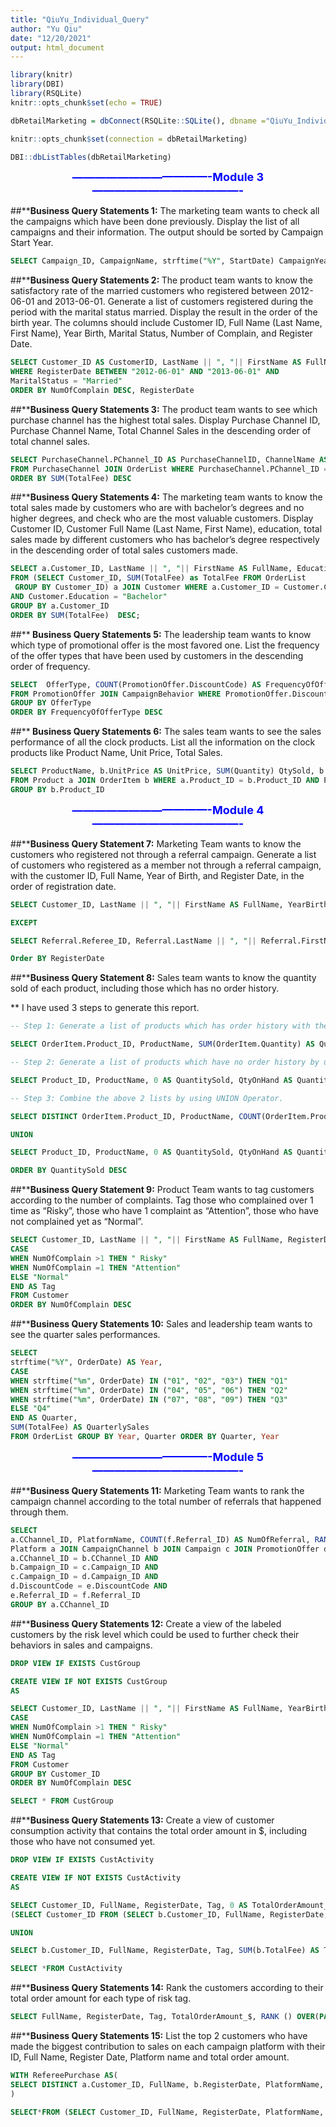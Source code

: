 ```yaml
---
title: "QiuYu_Individual_Query"
author: "Yu Qiu"
date: "12/20/2021"
output: html_document
---
```


```r
library(knitr)
library(DBI)
library(RSQLite)
knitr::opts_chunk$set(echo = TRUE)

dbRetailMarketing = dbConnect(RSQLite::SQLite(), dbname ="QiuYu_Individual_DB.db")

knitr::opts_chunk$set(connection = dbRetailMarketing)
```

```r
DBI::dbListTables(dbRetailMarketing)
```

  
<p><font color = "blue" font size = "4"><B><center>
-------------------------------------Module 3----------------------------------------
</font></B></center><p>  

##**<B>Business Query Statements 1:</B> The marketing team wants to check all the campaigns which have been done previously. Display the list of all campaigns and their information. The output should be sorted by Campaign Start Year.

```sql
SELECT Campaign_ID, CampaignName, strftime("%Y", StartDate) CampaignYear FROM Campaign ORDER BY CampaignYear
```

##**<B>Business Query Statements 2: </B> The product team wants to know the satisfactory rate of the married customers who registered between 2012-06-01 and 2013-06-01. Generate a list of customers registered during the period with the marital status married. Display the result in the order of the birth year. The columns should include Customer ID, Full Name (Last Name, First Name), Year Birth, Marital Status, Number of Complain, and Register Date.

```sql
SELECT Customer_ID AS CustomerID, LastName || ", "|| FirstName AS FullName, YearBirth, MaritalStatus, NumOfComplain AS NumberOfComplain, RegisterDate FROM Customer 
WHERE RegisterDate BETWEEN "2012-06-01" AND "2013-06-01" AND
MaritalStatus = "Married"
ORDER BY NumOfComplain DESC, RegisterDate
```

##**<B>Business Query Statements 3:</B> The product team wants to see which purchase channel has the highest total sales. Display Purchase Channel ID, Purchase Channel Name, Total Channel Sales in the descending order of total channel sales.

```sql
SELECT PurchaseChannel.PChannel_ID AS PurchaseChannelID, ChannelName AS PurchaseChannelName, "$" || SUM(TotalFee) AS TotalChannelSales 
FROM PurchaseChannel JOIN OrderList WHERE PurchaseChannel.PChannel_ID = OrderList.PChannel_ID GROUP BY OrderList.PChannel_ID 
ORDER BY SUM(TotalFee) DESC
```


##**<B>Business Query Statements 4:</B> The marketing team wants to know the total sales made by customers who are with bachelor’s degrees and no higher degrees, and check who are the most valuable customers. Display Customer ID, Customer Full Name (Last Name, First Name), education, total sales made by different customers who has bachelor’s degree respectively in the descending order of total sales customers made.

```sql
SELECT a.Customer_ID, LastName || ", "|| FirstName AS FullName, Education, "$" || SUM(TotalFee) as TotalSales
FROM (SELECT Customer_ID, SUM(TotalFee) as TotalFee FROM OrderList
 GROUP BY Customer_ID) a JOIN Customer WHERE a.Customer_ID = Customer.Customer_ID
AND Customer.Education = "Bachelor"
GROUP BY a.Customer_ID 
ORDER BY SUM(TotalFee)  DESC;
```

##**<B> Business Query Statements 5:</B> The leadership team wants to know which type of promotional offer is the most favored one. List the frequency of the offer types that have been used by customers in the descending order of frequency.

```sql
SELECT  OfferType, COUNT(PromotionOffer.DiscountCode) AS FrequencyOfOfferType
FROM PromotionOffer JOIN CampaignBehavior WHERE PromotionOffer.DiscountCode = CampaignBehavior.DiscountCode
GROUP BY OfferType
ORDER BY FrequencyOfOfferType DESC
```

##**<B> Business Query Statements 6:</B> The sales team wants to see the sales performance of all the clock products. List all the information on the clock products like Product Name, Unit Price, Total Sales.

```sql
SELECT ProductName, b.UnitPrice AS UnitPrice, SUM(Quantity) QtySold, b.UnitPrice*SUM(Quantity)AS TotalSales
FROM Product a JOIN OrderItem b WHERE a.Product_ID = b.Product_ID AND ProductName LIKE "%clock%"
GROUP BY b.Product_ID
```

  
<p><font color = "blue" font size = "4"><B><center>
-------------------------------------Module 4----------------------------------------
</font></B></center><p>   


##**<B>Business Query Statement 7:</B> Marketing Team wants to know the customers who registered not through a referral campaign. Generate a list of customers who registered as a member not through a referral campaign, with the customer ID, Full Name, Year of Birth, and Register Date, in the order of registration date.

```sql

SELECT Customer_ID, LastName || ", "|| FirstName AS FullName, YearBirth, RegisterDate FROM Customer

EXCEPT

SELECT Referral.Referee_ID, Referral.LastName || ", "|| Referral.FirstName AS FullName, Referral.YearBirth, Referral.RegisterDate FROM Referral 

Order BY RegisterDate
```


##**<B>Business Query Statement 8:</B> Sales team wants to know the quantity sold of each product, including those which has no order history.

** I have used 3 steps to generate this report.

```sql
-- Step 1: Generate a list of products which has order history with their quantity sold. 

SELECT OrderItem.Product_ID, ProductName, SUM(OrderItem.Quantity) AS QuantitySold, QtyOnHand AS QuantityOnHand FROM OrderItem JOIN Product WHERE OrderItem.Product_ID = Product.Product_ID GROUP BY OrderItem.Product_ID   
```


```sql
-- Step 2: Generate a list of products which have no order history by using EXCEPT operator.

SELECT Product_ID, ProductName, 0 AS QuantitySold, QtyOnHand AS QuantityOnHand FROM Product  WHERE Product_ID NOT IN (SELECT Product_ID FROM (SELECT OrderItem.Product_ID, ProductName, SUM(OrderItem.Quantity) AS QuantitySold, QtyOnHand AS QuantityOnHand FROM OrderItem JOIN Product WHERE OrderItem.Product_ID = Product.Product_ID GROUP BY OrderItem.Product_ID))

```

```sql
-- Step 3: Combine the above 2 lists by using UNION Operator.

SELECT DISTINCT OrderItem.Product_ID, ProductName, COUNT(OrderItem.Product_ID) AS QuantitySold, QtyOnHand AS QuantityOnHand FROM OrderItem JOIN Product WHERE OrderItem.Product_ID = Product.Product_ID GROUP BY OrderItem.Product_ID  

UNION

SELECT Product_ID, ProductName, 0 AS QuantitySold, QtyOnHand AS QuantityOnHand FROM Product  WHERE Product_ID NOT IN (SELECT Product_ID FROM (SELECT OrderItem.Product_ID, ProductName, SUM(OrderItem.Quantity) AS QuantitySold, QtyOnHand AS QuantityOnHand FROM OrderItem JOIN Product WHERE OrderItem.Product_ID = Product.Product_ID GROUP BY OrderItem.Product_ID))

ORDER BY QuantitySold DESC
```


##**<B>Business Query Statement 9:</B> Product Team wants to tag customers according to the number of complaints. Tag those who complained over 1 time as “Risky”, those who have 1 complaint as “Attention”, those who have not complained yet as “Normal”.

```sql
SELECT Customer_ID, LastName || ", "|| FirstName AS FullName, RegisterDate, NumOfComplain, 
CASE
WHEN NumOfComplain >1 THEN " Risky"
WHEN NumOfComplain =1 THEN "Attention"
ELSE "Normal"
END AS Tag
FROM Customer
ORDER BY NumOfComplain DESC
```

##**<B>Business Query Statements 10:</B> Sales and leadership team wants to see the quarter sales performances.

```sql
SELECT 
strftime("%Y", OrderDate) AS Year, 
CASE 
WHEN strftime("%m", OrderDate) IN ("01", "02", "03") THEN "Q1"
WHEN strftime("%m", OrderDate) IN ("04", "05", "06") THEN "Q2"
WHEN strftime("%m", OrderDate) IN ("07", "08", "09") THEN "Q3"
ELSE "Q4"
END AS Quarter,
SUM(TotalFee) AS QuarterlySales
FROM OrderList GROUP BY Year, Quarter ORDER BY Quarter, Year
```

  
<p><font color = "blue" font size = "4"><B><center>
-------------------------------------Module 5----------------------------------------
</font></B></center><p>  


##**<B>Business Query Statements 11:</B> Marketing Team wants to rank the campaign channel according to the total number of referrals that happened through them.


```sql
SELECT 
a.CChannel_ID, PlatformName, COUNT(f.Referral_ID) AS NumOfReferral, RANK () OVER (ORDER BY COUNT(f.Referral_ID) DESC) AS ReferralRank FROM
Platform a JOIN CampaignChannel b JOIN Campaign c JOIN PromotionOffer d JOIN CampaignBehavior e JOIN Referral f WHERE
a.CChannel_ID = b.CChannel_ID AND
b.Campaign_ID = c.Campaign_ID AND
c.Campaign_ID = d.Campaign_ID AND
d.DiscountCode = e.DiscountCode AND
e.Referral_ID = f.Referral_ID
GROUP BY a.CChannel_ID
```

##**<B>Business Query Statements 12:</B> Create a view of the labeled customers by the risk level which could be used to further check their behaviors in sales and campaigns.

```sql
DROP VIEW IF EXISTS CustGroup
```


```sql
CREATE VIEW IF NOT EXISTS CustGroup
AS 

SELECT Customer_ID, LastName || ", "|| FirstName AS FullName, YearBirth, Education, MaritalStatus, RegisterDate, NumOfComplain, CusChanAccountID,
CASE
WHEN NumOfComplain >1 THEN " Risky"
WHEN NumOfComplain =1 THEN "Attention"
ELSE "Normal"
END AS Tag
FROM Customer 
GROUP BY Customer_ID
ORDER BY NumOfComplain DESC
```

```sql
SELECT * FROM CustGroup
```

##**<B>Business Query Statements 13:</B> Create a view of customer consumption activity that contains the total order amount in $, including those who have not consumed yet.


```sql
DROP VIEW IF EXISTS CustActivity
```

```sql
CREATE VIEW IF NOT EXISTS CustActivity
AS 

SELECT Customer_ID, FullName, RegisterDate, Tag, 0 AS TotalOrderAmount_$ FROM CustGroup WHERE Customer_ID NOT IN 
(SELECT Customer_ID FROM (SELECT b.Customer_ID, FullName, RegisterDate, Tag, SUM(b.TotalFee) AS TotalOrderAmount_$ FROM CustGroup a JOIN OrderList b ON a.Customer_ID = b.Customer_ID GROUP BY b.Customer_ID))

UNION

SELECT b.Customer_ID, FullName, RegisterDate, Tag, SUM(b.TotalFee) AS TotalOrderAmount_$ FROM CustGroup a JOIN OrderList b ON a.Customer_ID = b.Customer_ID GROUP BY b.Customer_ID
```

```sql
SELECT *FROM CustActivity
```

##**<B>Business Query Statements 14:</B> Rank the customers according to their total order amount for each type of risk tag.

```sql
SELECT FullName, RegisterDate, Tag, TotalOrderAmount_$, RANK () OVER(PARTITION BY Tag ORDER BY TotalOrderAmount_$ DESC) ActiveRankByTag FROM CustActivity GROUP BY Customer_ID
```

##**<B>Business Query Statements 15:</B> List the top 2 customers who have made the biggest contribution to sales on each campaign platform with their ID, Full Name, Register Date, Platform name and total order amount.

```sql
WITH RefereePurchase AS(
SELECT DISTINCT a.Customer_ID, FullName, b.RegisterDate, PlatformName, TotalOrderAmount_$ FROM CustActivity a JOIN Referral b JOIN CampaignBehavior c JOIN PromotionOffer d JOIN Campaign e JOIN CampaignChannel f JOIN Platform g ON a.Customer_ID = b.Referee_ID AND b.Referral_ID = c.Referral_ID AND c.DiscountCode =d.DiscountCode AND d.Campaign_ID =e.Campaign_ID AND e.Campaign_ID = f.Campaign_ID AND f.CChannel_ID = g.CChannel_ID
)

SELECT*FROM (SELECT Customer_ID, FullName, RegisterDate, PlatformName, RANK() OVER(PARTITION BY PlatformName ORDER BY TotalOrderAmount_$ DESC) SalesRankByPlat, TotalOrderAmount_$ FROM RefereePurchase) WHERE SalesRankByPlat<3 
```


